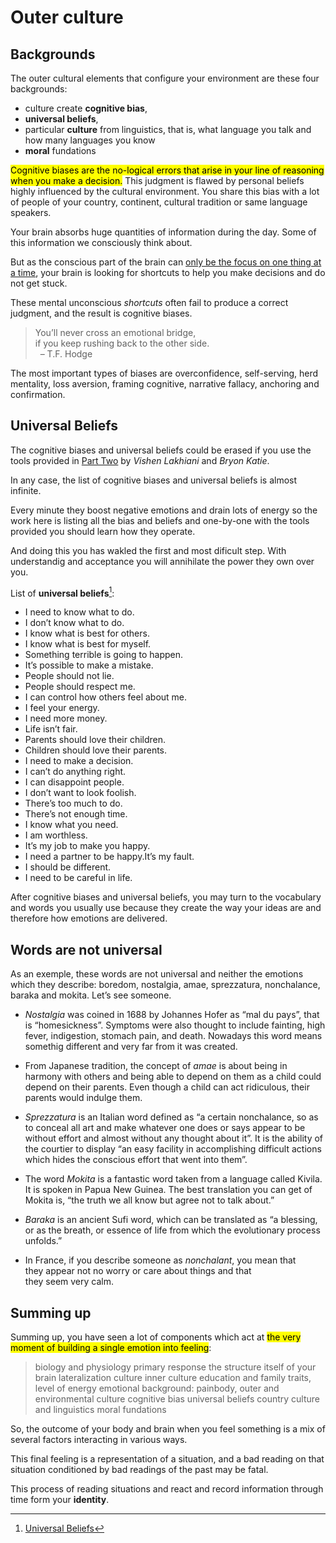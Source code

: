 
# Outer culture

##  Backgrounds

The outer cultural elements that configure your environment are these four backgrounds:

- culture create **cognitive bias**,  
- **universal beliefs**,
- particular **culture** from linguistics, that is, what language you talk and how many languages you know
- **moral** fundations


<mark>Cognitive biases are the no-logical errors that arise in your line of reasoning when you make a decision.</mark> This judgment is flawed by personal beliefs highly influenced by the cultural environment. You share this bias with a lot of people of your country, continent, cultural tradition or same language speakers.

Your brain absorbs huge quantities of information during the day. Some of this information we consciously think about.

But as the conscious part of the brain can [only be the focus on one thing at a time](/part2/Lateralization.qmd#step-1-seek-the-big-picture), your brain is looking for shortcuts to help you make decisions and do not get stuck.

These mental unconscious *shortcuts* often fail to produce a correct judgment, and the result is cognitive biases.

>You'll never cross an emotional bridge,  
>if you keep rushing back to the other side.  
>  
>-- T.F. Hodge

The most important types of biases are overconfidence, self-serving, herd mentality, loss aversion, framing cognitive, narrative fallacy, anchoring and confirmation.


## Universal Beliefs


The cognitive biases and universal beliefs could be erased if you use the tools provided in [Part Two](/part2/MindValley.qmd) by *Vishen Lakhiani* and *Bryon Katie*.

In any case, the list of cognitive biases and universal beliefs is almost infinite.

Every minute they boost negative emotions and drain lots of energy so the work here is listing all the bias and beliefs and one-by-one with the tools provided you should learn how they operate.

And doing this you has wakled the first and most dificult step. With understandig and acceptance you will annihilate the power they own over you.

List of **universal beliefs**[^1]:

- I need to know what to do.
- I don’t know what to do.
- I know what is best for others.
- I know what is best for myself.
- Something terrible is going to happen.
- It’s possible to make a mistake.
- People should not lie.
- People should respect me.
- I can control how others feel about me.
- I feel your energy.
- I need more money.
- Life isn’t fair.
- Parents should love their children.
- Children should love their parents.
- I need to make a decision.
- I can’t do anything right.
- I can disappoint people.
- I don’t want to look foolish.
- There’s too much to do.
- There’s not enough time.
- I know what you need.
- I am worthless.
- It’s my job to make you happy.
- I need a partner to be happy.It’s my fault.
- I should be different.
- I need to be careful in life.

After cognitive biases and universal beliefs, you may turn to the vocabulary and words you usually use because they create the way your ideas are and therefore how emotions are delivered.

## Words are not universal

As an exemple, these words are not universal and neither the emotions which they describe: boredom, nostalgia, amae, sprezzatura, nonchalance, baraka and mokita. Let's see someone.

- *Nostalgia* was coined in 1688 by Johannes Hofer as "mal du pays", that is "homesickness". Symptoms were also thought to include fainting, high fever, indigestion, stomach pain, and death. Nowadays this word means somethig different and very far from it was created.


- From Japanese tradition, the concept of *amae* is about being in harmony with others and being able to depend on them as a child could depend on their parents. Even though a child can act ridiculous, their parents would indulge them.

- *Sprezzatura* is an Italian word defined as "a certain nonchalance, so as to conceal all art and make whatever one does or says appear to be without effort and almost without any thought about it". It is the ability of the courtier to display "an easy facility in accomplishing difficult actions which hides the conscious effort that went into them".

- The word *Mokita* is a fantastic word taken from a language called Kivila. It is spoken in Papua New Guinea. The best translation you can get of Mokita is, “the truth we all know but agree not to talk about.”

- *Baraka* is an ancient Sufi word, which can be translated as "a blessing, or as the breath, or essence of life from which the evolutionary process unfolds."

- In France, if you describe someone as *nonchalant*, you mean that they appear not no worry or care about things and that they seem very calm.

## Summing up 

Summing up, you have seen a lot of components which act at <mark>the very moment of building a single emotion into feeling</mark>:

> biology and physiology
primary response
the structure itself of your brain
lateralization
culture
inner culture
education and family traits,
level of energy
emotional background: painbody,
outer and environmental culture
cognitive bias
universal beliefs
country culture and linguistics
moral fundations


So, the outcome of your body and brain when you feel something is a mix of several factors interacting in various ways. 

This final feeling is a representation of a situation, and a bad reading on that situation conditioned by bad readings of the past may be fatal. 

This process of reading situations and react and record information through time form your **identity**.

[^1]: [Universal Beliefs](https://thework.com/wp-content/uploads/2018/02/universal_beliefs_en_21nov2016_ltr_r3.pdf){.external}